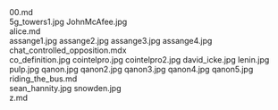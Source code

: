     
<div className="w-full md:max-w-[80rem] float-right italic">
	<MD_00_md />
	00.md
</div>
<PopImage className="sm:float-right clear-right m-auto sm:m-1 sm:ml-4" src={JPG_5g_towers1_jpg} alt="5g_towers1.jpg">
	5g_towers1.jpg
</PopImage>
<PopImage className="sm:float-left clear-left m-auto sm:m-1 sm:mr-4" src={JPG_JohnMcAfee_jpg} alt="JohnMcAfee.jpg">
	JohnMcAfee.jpg
</PopImage>
<div className="w-full md:max-w-[80rem] float-right italic">
	<MD_alice_md />
	alice.md
</div>
<PopImage className="sm:float-right clear-right m-auto sm:m-1 sm:ml-4" src={JPG_assange1_jpg} alt="assange1.jpg">
	assange1.jpg
</PopImage>
<PopImage className="sm:float-left clear-left m-auto sm:m-1 sm:mr-4" src={JPG_assange2_jpg} alt="assange2.jpg">
	assange2.jpg
</PopImage>
<PopImage className="sm:float-right clear-right m-auto sm:m-1 sm:ml-4" src={JPG_assange3_jpg} alt="assange3.jpg">
	assange3.jpg
</PopImage>
<PopImage className="sm:float-left clear-left m-auto sm:m-1 sm:mr-4" src={JPG_assange4_jpg} alt="assange4.jpg">
	assange4.jpg
</PopImage>
<div className="w-full md:max-w-[80rem] float-right italic">
	<MDX_chat_controlled_opposition_mdx />
	chat_controlled_opposition.mdx
</div>
<PopImage className="sm:float-right clear-right m-auto sm:m-1 sm:ml-4" src={JPG_co_definition_jpg} alt="co_definition.jpg">
	co_definition.jpg
</PopImage>
<PopImage className="sm:float-left clear-left m-auto sm:m-1 sm:mr-4" src={JPG_cointelpro_jpg} alt="cointelpro.jpg">
	cointelpro.jpg
</PopImage>
<PopImage className="sm:float-right clear-right m-auto sm:m-1 sm:ml-4" src={JPG_cointelpro2_jpg} alt="cointelpro2.jpg">
	cointelpro2.jpg
</PopImage>
<PopImage className="sm:float-left clear-left m-auto sm:m-1 sm:mr-4" src={JPG_david_icke_jpg} alt="david_icke.jpg">
	david_icke.jpg
</PopImage>
<PopImage className="sm:float-right clear-right m-auto sm:m-1 sm:ml-4" src={JPG_lenin_jpg} alt="lenin.jpg">
	lenin.jpg
</PopImage>
<PopImage className="sm:float-left clear-left m-auto sm:m-1 sm:mr-4" src={JPG_pulp_jpg} alt="pulp.jpg">
	pulp.jpg
</PopImage>
<PopImage className="sm:float-right clear-right m-auto sm:m-1 sm:ml-4" src={JPG_qanon_jpg} alt="qanon.jpg">
	qanon.jpg
</PopImage>
<PopImage className="sm:float-left clear-left m-auto sm:m-1 sm:mr-4" src={JPG_qanon2_jpg} alt="qanon2.jpg">
	qanon2.jpg
</PopImage>
<PopImage className="sm:float-right clear-right m-auto sm:m-1 sm:ml-4" src={JPG_qanon3_jpg} alt="qanon3.jpg">
	qanon3.jpg
</PopImage>
<PopImage className="sm:float-left clear-left m-auto sm:m-1 sm:mr-4" src={JPG_qanon4_jpg} alt="qanon4.jpg">
	qanon4.jpg
</PopImage>
<PopImage className="sm:float-right clear-right m-auto sm:m-1 sm:ml-4" src={JPG_qanon5_jpg} alt="qanon5.jpg">
	qanon5.jpg
</PopImage>
<div className="w-full md:max-w-[80rem] float-right italic">
	<MD_riding_the_bus_md />
	riding_the_bus.md
</div>
<PopImage className="sm:float-left clear-left m-auto sm:m-1 sm:mr-4" src={JPG_sean_hannity_jpg} alt="sean_hannity.jpg">
	sean_hannity.jpg
</PopImage>
<PopImage className="sm:float-right clear-right m-auto sm:m-1 sm:ml-4" src={JPG_snowden_jpg} alt="snowden.jpg">
	snowden.jpg
</PopImage>
<div className="w-full md:max-w-[80rem] float-right italic">
	<MD_z_md />
	z.md
</div>
